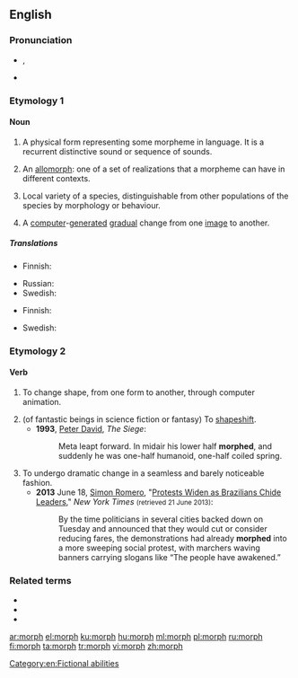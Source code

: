 {{also|-morph}}
{{wikipedia}}
==English==

===Pronunciation===
* {{enPR|mô(r)f}}, {{IPA|/mɔː(ɹ)f/|lang=en}}
* {{rhymes|ɔː(r)f|lang=en}}

===Etymology 1===
{{back-form|morpheme|lang=en}}

====Noun====
{{en-noun}}

# {{senseid|en|grammar}} {{lb|en|grammar|linguistics}} A physical form representing some morpheme in language. It is a recurrent distinctive sound or sequence of sounds.
# {{lb|en|linguistics}} An [[allomorph]]: one of a set of realizations that a morpheme can have in different contexts.
# {{lb|en|biology}} Local variety of a species, distinguishable from other populations of the species by morphology or behaviour.
# A [[computer]]-[[generated]] [[gradual]] change from one [[image]] to another.

=====Translations=====
{{trans-top|physical form representing morpheme}}
* Finnish: {{t+|fi|morfi}}
{{trans-mid}}
* Russian: {{t+|ru|морф}}
* Swedish: {{t+|sv|morf}}
{{trans-bottom}}

{{trans-see|allomorph}}

{{trans-top|biology: local variety}}
* Finnish: {{t+|fi|morfi}}
{{trans-mid}}
* Swedish: {{t+|sv|morf}}
{{trans-bottom}}

===Etymology 2===
{{short form of|lang=en|metamorphose}}

====Verb====
{{en-verb}}

# {{lb|en|colloquial|ambitransitive}} To change shape, from one form to another, through computer animation.
# (of fantastic beings in science fiction or fantasy) To [[shapeshift]].
#* '''1993''', [[w:Peter David|Peter David]], ''The Siege'':
#*: Meta leapt forward. In midair his lower half '''morphed''', and suddenly he was one-half humanoid, one-half coiled spring.
# To undergo dramatic change in a seamless and barely noticeable fashion.
#* '''2013''' June 18, [[w:Simon Romero|Simon Romero]], "[http://www.nytimes.com/2013/06/19/world/americas/brazilian-leaders-brace-for-more-protests.html Protests Widen as Brazilians Chide Leaders]," ''New York Times'' <small>(retrieved 21 June 2013)</small>:
#*: By the time politicians in several cities backed down on Tuesday and announced that they would cut or consider reducing fares, the demonstrations had already '''morphed''' into a more sweeping social protest, with marchers waving banners carrying slogans like “The people have awakened.”

===Related terms===
* {{l|en|morphic}}
* {{l|en|morpho-}}
* {{l|en|morphological}}

[[Category:en:Fictional abilities]]

[[ar:morph]]
[[el:morph]]
[[ku:morph]]
[[hu:morph]]
[[ml:morph]]
[[pl:morph]]
[[ru:morph]]
[[fi:morph]]
[[ta:morph]]
[[tr:morph]]
[[vi:morph]]
[[zh:morph]]